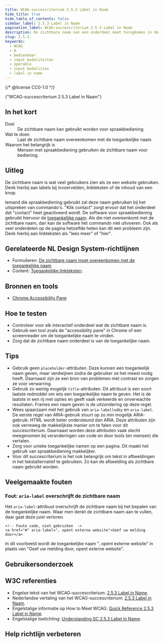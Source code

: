 ```yaml
---
title: WCAG-succescriterium 2.5.3 Label in Naam
hide_title: true
hide_table_of_contents: false
sidebar_label: 2.5.3 Label in Naam
pagination_label: WCAG-succescriterium 2.5.3 Label in Naam
description: De zichtbare naam van een onderdeel moet terugkomen in de toegankelijke naam.
slug: 2.5.3
keywords:
  - WCAG
  - A
  - bedienbaar
  - input modaliteiten
  - operable
  - input modalities
  - label in name
---
```


{/* @license CC0-1.0 */}


<WcagHeadingGroup level={1} conformanceLevel="Niveau A">
  {"WCAG-succescriterium 2.5.3 Label in Naam"}
</WcagHeadingGroup>

## In het kort

<dl>
  <div class="dl__item">
    <dt class="dl__term">Doel</dt>
    <dd class="dl__definition">De zichtbare naam kan gebruikt worden voor spraakbediening.</dd>
  </div>
  <div class="dl__item">
    <dt class="dl__term">Wat te doen</dt>
    <dd class="dl__definition">Laat de zichtbare naam overeenkomen met de toegankelijke naam.</dd>
  </div>
  <div class="dl__item">
    <dt class="dl__term">Waarom het belangrijk is</dt>
    <dd class="dl__definition">Mensen met spraakbediening gebruiken de zichtbare naam voor bediening.</dd>
  </div>
</dl>

## Uitleg

<Summary />

De zichtbare naam is wat veel gebruikers zien als ze een website gebruiken. Denk hierbij aan labels bij invoervelden, linkteksten of de inhoud van een knop.

Iemand die spraakbediening gebruikt zal deze naam gebruiken bij het uitspreken van commando's. "Klik contact" zorgt ervoor dat het onderdeel dat "contact" heet geactiveerd wordt.
De software voor spraakbediening gebruikt hiervoor de [toegankelijke naam](/woordenlijst/#toegankelijke-naam). Als die niet overeenkomt met de zichtbare naam, dan kan de software het commando niet uitvoeren.
Ook als veel onderdelen op de pagina hetzelfde heten kan dit een probleem zijn. Denk hierbij aan linkteksten als "lees meer" of "hier".

## Gerelateerde NL Design System-richtlijnen

- Formulieren: [De zichtbare naam moet overeenkomen met de toegankelijke naam](https://nldesignsystem.nl/richtlijnen/formulieren/labels/zichtbare-naam)
- Content: [Toegankelijke linkteksten](/richtlijnen/content/tekstopmaak/linkteksten).

## Bronnen en tools

- [Chrome Accessibility Pane](https://developer.chrome.com/docs/devtools/accessibility/reference)

## Hoe te testen

- Controleer voor elk interactief onderdeel wat de zichtbare naam is.
- Gebruik een tool zoals de "accessibility pane" in Chrome of een screenreader om de toegankelijke naam te vinden.
- Zorg dat de zichtbare naam onderdeel is van de toegankelijke naam.

## Tips

- Gebruik geen `placeholder`-attributen. Deze kunnen een toegankelijk naam geven, maar verdwijnen zodra de gebruiker ze het meest nodig heeft. Daarnaast zijn ze een bron van problemen met contrast en zorgen ze voor verwarring.
- Gebruik zo weinig mogelijk `title`-attributen. Dit attribuut is een soort laatste redmiddel om iets een toegankelijke naam te geven. Het is de laatste in een rij met opties en geeft vaak verkeerde en onverwachte resultaten. Frames een naam geven is de uitzondering op deze regel.
- Wees spaarzaam met het gebruik van `aria-labelledby` en `aria-label`. De eerste regel van ARIA-gebruik stuurt op zo min mogelijk ARIA-gebruik. HTML wordt beter ondersteund dan ARIA. Deze attributen zijn ook verreweg de makkelijkste manier om te falen voor dit succescriterium. Daarnaast worden deze attributen vaak slecht meegenomen bij veranderingen van code en door tools (en mensen) die vertalen.
- Zorg voor unieke toegankelijke namen op een pagina. Dit maakt het gebruik van spraakbediening makkelijker.
- Voor dit succescriterium is het ook belangrijk om tekst in afbeeldingen in het tekstalternatief te gebruiken. Zo kan de afbeelding als zichtbare naam gebruikt worden.

## Veelgemaakte fouten

### Fout: `aria-label` overschrijft de zichtbare naam

Het `aria-label`-attribuut overschrijft de zichtbare naam bij het bepalen van de toegankelijke naam. Waar men denkt de zichtbare naam aan te vullen, daar gaat deze juist verloren.

```
<!-- Foute code, niet gebruiken  ->
<a href="#" aria-label=", opent externe website">Geef uw melding door</a>
```

In dit voorbeeld wordt de toegankelijke naam ", opent externe website" in plaats van "Geef uw melding door, opent externe website".

## Gebruikersonderzoek

<CTAGebruikersonderzoek />

## W3C referenties

- Engelse tekst van het WCAG-succescriterium: [<span lang="en">2.5.3 Label in Name</span>](https://www.w3.org/TR/WCAG22/#label-in-name).
- Nederlandse vertaling van het WCAG-succescriterium: [2.5.3 Label in Naam](https://www.w3.org/Translations/WCAG22-nl/#label-in-naam).
- Engelstalige informatie op <span lang="en">How to Meet WCAG</span>: [<span lang="en">Quick Reference 2.5.3 Label in Name</span>](https://www.w3.org/WAI/WCAG22/quickref/#label-in-name).
- Engelstalige toelichting: [<span lang="en">Understanding SC 2.5.3 Label in Name</span>](https://www.w3.org/WAI/WCAG22/Understanding/label-in-name.html).

<SpotlightSection>
  <Markdown omitH1 headinglevel={3}>
    <Disclaimer />
  </Markdown>
</SpotlightSection>

## Help richtlijn verbeteren

<Markdown omitH1 headinglevel={3}>
  <WCAGFooterInfo />
</Markdown>
